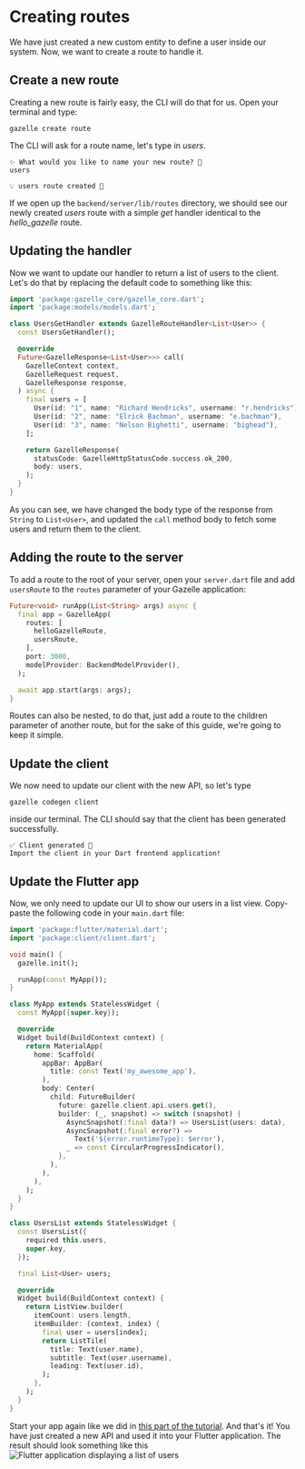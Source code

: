 # Creating routes

We have just created a new custom entity to define a user inside our system.
Now, we want to create a route to handle it.

## Create a new route

Creating a new route is fairly easy, the CLI will do that for us.
Open your terminal and type:
```shell
gazelle create route
```
The CLI will ask for a route name, let's type in <i>users</i>.
```console
✨ What would you like to name your new route? 🚀
users

💡 users route created 🚀
```

If we open up the `backend/server/lib/routes` directory, we should see our
newly created <i>users</i> route with a simple <i>get</i> handler identical
to the <i>hello_gazelle</i> route.

## Updating the handler

Now we want to update our handler to return a list of users to the client.
Let's do that by replacing the default code to something like this:
```dart
import 'package:gazelle_core/gazelle_core.dart';
import 'package:models/models.dart';

class UsersGetHandler extends GazelleRouteHandler<List<User>> {
  const UsersGetHandler();

  @override
  Future<GazelleResponse<List<User>>> call(
    GazelleContext context,
    GazelleRequest request,
    GazelleResponse response,
  ) async {
    final users = [
      User(id: "1", name: "Richard Hendricks", username: "r.hendricks"),
      User(id: "2", name: "Elrick Bachman", username: "e.bachman"),
      User(id: "3", name: "Nelson Bighetti", username: "bighead"),
    ];

    return GazelleResponse(
      statusCode: GazelleHttpStatusCode.success.ok_200,
      body: users,
    );
  }
}
```

As you can see, we have changed the body type of the response from `String` to
`List<User>`, and updated the `call` method body to fetch some users and return
them to the client.

## Adding the route to the server

To add a route to the root of your server, open your `server.dart` file and
add `usersRoute` to the `routes` parameter of your Gazelle application:
```dart
Future<void> runApp(List<String> args) async {
  final app = GazelleApp(
    routes: [
      helloGazelleRoute,
      usersRoute,
    ],
    port: 3000,
    modelProvider: BackendModelProvider(),
  );

  await app.start(args: args);
}
```
Routes can also be nested, to do that, just add a route to the children
parameter of another route, but for the sake of this guide, we're going to
keep it simple.

## Update the client

We now need to update our client with the new API, so let's type
```shell
gazelle codegen client
```
inside our terminal.
The CLI should say that the client has been generated successfully.
```console
✅ Client generated 🚀
Import the client in your Dart frontend application!
```

## Update the Flutter app

Now, we only need to update our UI to show our users in a list view.
Copy-paste the following code in your `main.dart` file:
```dart
import 'package:flutter/material.dart';
import 'package:client/client.dart';

void main() {
  gazelle.init();

  runApp(const MyApp());
}

class MyApp extends StatelessWidget {
  const MyApp({super.key});

  @override
  Widget build(BuildContext context) {
    return MaterialApp(
      home: Scaffold(
        appBar: AppBar(
          title: const Text('my_awesome_app'),
        ),
        body: Center(
          child: FutureBuilder(
            future: gazelle.client.api.users.get(),
            builder: (_, snapshot) => switch (snapshot) {
              AsyncSnapshot(:final data?) => UsersList(users: data),
              AsyncSnapshot(:final error?) =>
                Text('${error.runtimeType}: $error'),
              _ => const CircularProgressIndicator(),
            },
          ),
        ),
      ),
    );
  }
}

class UsersList extends StatelessWidget {
  const UsersList({
    required this.users,
    super.key,
  });

  final List<User> users;

  @override
  Widget build(BuildContext context) {
    return ListView.builder(
      itemCount: users.length,
      itemBuilder: (context, index) {
        final user = users[index];
        return ListTile(
          title: Text(user.name),
          subtitle: Text(user.username),
          leading: Text(user.id),
        );
      },
    );
  }
}
```
Start your app again like we did in [this part of the tutorial](/getting_started/running_your_project).
And that's it! You have just created a new API and used it into your Flutter
application.
The result should look something like this
<Image src="/assets/creating_routes_1.png" alt="Flutter application displaying a list of users" />
